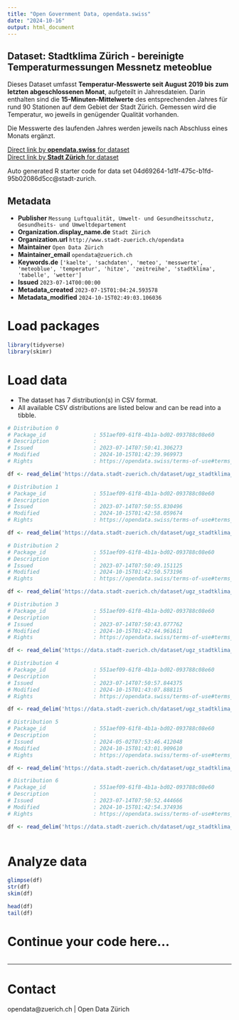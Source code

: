 ```yaml
---
title: "Open Government Data, opendata.swiss"
date: "2024-10-16"
output: html_document
---
```


## Dataset: Stadtklima Zürich - bereinigte Temperaturmessungen Messnetz meteoblue


Dieses Dataset umfasst **Temperatur-Messwerte seit August 2019 bis zum letzten abgeschlossenen Monat**, aufgeteilt in Jahresdateien. Darin enthalten sind die **15-Minuten-Mittelwerte** des entsprechenden Jahres für rund 90 Stationen auf dem Gebiet der Stadt Zürich. Gemessen wird die Temperatur, wo jeweils in genügender Qualität vorhanden.

Die Messwerte des laufenden Jahres werden jeweils nach Abschluss eines Monats ergänzt.


[Direct link by **opendata.swiss** for dataset](https://opendata.swiss/de/dataset/stadtklima-zurich-bereinigte-temperaturmessungen-messnetz-meteoblue)<br>
[Direct link by **Stadt Zürich** for dataset](https://data.stadt-zuerich.ch/dataset/ugz_stadtklima_zuerich_temperaturmessungen_messnetz_meteoblue)

Auto generated R starter code for data set 04d69264-1d1f-475c-b1fd-95b02086d5cc@stadt-zurich.

## Metadata

- **Publisher** `Messung Luftqualität, Umwelt- und Gesundheitsschutz, Gesundheits- und Umweltdepartement`
- **Organization.display_name.de** `Stadt Zürich`
- **Organization.url** `http://www.stadt-zuerich.ch/opendata`
- **Maintainer** `Open Data Zürich`
- **Maintainer_email** `opendata@zuerich.ch`
- **Keywords.de** `['kaelte', 'sachdaten', 'meteo', 'messwerte', 'meteoblue', 'temperatur', 'hitze', 'zeitreihe', 'stadtklima', 'tabelle', 'wetter']`
- **Issued** `2023-07-14T00:00:00`
- **Metadata_created** `2023-07-15T01:04:24.593578`
- **Metadata_modified** `2024-10-15T02:49:03.106036`


# Load packages

```r

library(tidyverse)
library(skimr)

```

# Load data

-   The dataset has 7 distribution(s) in CSV format.
-   All available CSV distributions are listed below and can be read into a tibble.

```r

# Distribution 0
# Package_id               : 551aef09-61f8-4b1a-bd02-093788c08e60
# Description              : 
# Issued                   : 2023-07-14T07:50:41.306273
# Modified                 : 2024-10-15T01:42:39.969973
# Rights                   : https://opendata.swiss/terms-of-use#terms_open

df <- read_delim('https://data.stadt-zuerich.ch/dataset/ugz_stadtklima_zuerich_temperaturmessungen_messnetz_meteoblue/download/ugz_stadtklima_zuerich_temperaturmessungen_messnetz_meteoblue_2019.csv')

# Distribution 1
# Package_id               : 551aef09-61f8-4b1a-bd02-093788c08e60
# Description              : 
# Issued                   : 2023-07-14T07:50:55.830496
# Modified                 : 2024-10-15T01:42:58.059674
# Rights                   : https://opendata.swiss/terms-of-use#terms_open

df <- read_delim('https://data.stadt-zuerich.ch/dataset/ugz_stadtklima_zuerich_temperaturmessungen_messnetz_meteoblue/download/ugz_stadtklima_zuerich_temperaturmessungen_messnetz_meteoblue_2023.csv')

# Distribution 2
# Package_id               : 551aef09-61f8-4b1a-bd02-093788c08e60
# Description              : 
# Issued                   : 2023-07-14T07:50:49.151125
# Modified                 : 2024-10-15T01:42:50.573196
# Rights                   : https://opendata.swiss/terms-of-use#terms_open

df <- read_delim('https://data.stadt-zuerich.ch/dataset/ugz_stadtklima_zuerich_temperaturmessungen_messnetz_meteoblue/download/ugz_stadtklima_zuerich_temperaturmessungen_messnetz_meteoblue_2021.csv')

# Distribution 3
# Package_id               : 551aef09-61f8-4b1a-bd02-093788c08e60
# Description              : 
# Issued                   : 2023-07-14T07:50:43.077762
# Modified                 : 2024-10-15T01:42:44.961611
# Rights                   : https://opendata.swiss/terms-of-use#terms_open

df <- read_delim('https://data.stadt-zuerich.ch/dataset/ugz_stadtklima_zuerich_temperaturmessungen_messnetz_meteoblue/download/ugz_stadtklima_zuerich_temperaturmessungen_messnetz_meteoblue_2020.csv')

# Distribution 4
# Package_id               : 551aef09-61f8-4b1a-bd02-093788c08e60
# Description              : 
# Issued                   : 2023-07-14T07:50:57.844375
# Modified                 : 2024-10-15T01:43:07.888115
# Rights                   : https://opendata.swiss/terms-of-use#terms_open

df <- read_delim('https://data.stadt-zuerich.ch/dataset/ugz_stadtklima_zuerich_temperaturmessungen_messnetz_meteoblue/download/ugz_stadtklima_zuerich_temperaturmessungen_messnetz_meteoblue_metadaten_qa.csv')

# Distribution 5
# Package_id               : 551aef09-61f8-4b1a-bd02-093788c08e60
# Description              : 
# Issued                   : 2024-05-02T07:53:46.412048
# Modified                 : 2024-10-15T01:43:01.909610
# Rights                   : https://opendata.swiss/terms-of-use#terms_open

df <- read_delim('https://data.stadt-zuerich.ch/dataset/ugz_stadtklima_zuerich_temperaturmessungen_messnetz_meteoblue/download/ugz_stadtklima_zuerich_temperaturmessungen_messnetz_meteoblue_2024.csv')

# Distribution 6
# Package_id               : 551aef09-61f8-4b1a-bd02-093788c08e60
# Description              : 
# Issued                   : 2023-07-14T07:50:52.444666
# Modified                 : 2024-10-15T01:42:54.374936
# Rights                   : https://opendata.swiss/terms-of-use#terms_open

df <- read_delim('https://data.stadt-zuerich.ch/dataset/ugz_stadtklima_zuerich_temperaturmessungen_messnetz_meteoblue/download/ugz_stadtklima_zuerich_temperaturmessungen_messnetz_meteoblue_2022.csv')



```

# Analyze data

```r

glimpse(df)
str(df)
skim(df)

head(df)
tail(df)

```

# Continue your code here...

```r

```

------------------------------------------------------------------------

# Contact

opendata@zuerich.ch | Open Data Zürich
